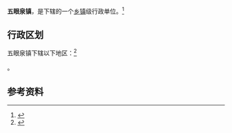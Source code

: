 {{中国乡级行政区|42/05/81/106/000}}

'''五眼泉镇'''，是{{PRC admin/fullname|42/05/81/106/000|3}}下辖的一个[[乡镇|乡镇]]级行政单位。<ref>{{PRC admin/ref sgc|{{PRC admin/parent|42/05/81/106/000}}}}</ref>

== 行政区划 ==

五眼泉镇下辖以下地区：<ref>{{PRC admin/ref sgc|42/05/81/106/000}}</ref>

{{PRC admin/children|42/05/81/106/000}}。

== 参考资料 ==

{{reflist}}

{{行政区划小作品}}
{{PRC admin/navcat|42/05/81/106/000}}
